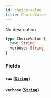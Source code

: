 ```yaml
---
id: choice-value
title: ChoiceValue
---
```


No description

```graphql
type ChoiceValue {
  raw: String
  verbose: String
}
```

### Fields

#### `raw` ([`String`](../../../developer/api-reference/scalars/string))

#### `verbose` ([`String`](../../../developer/api-reference/scalars/string))
